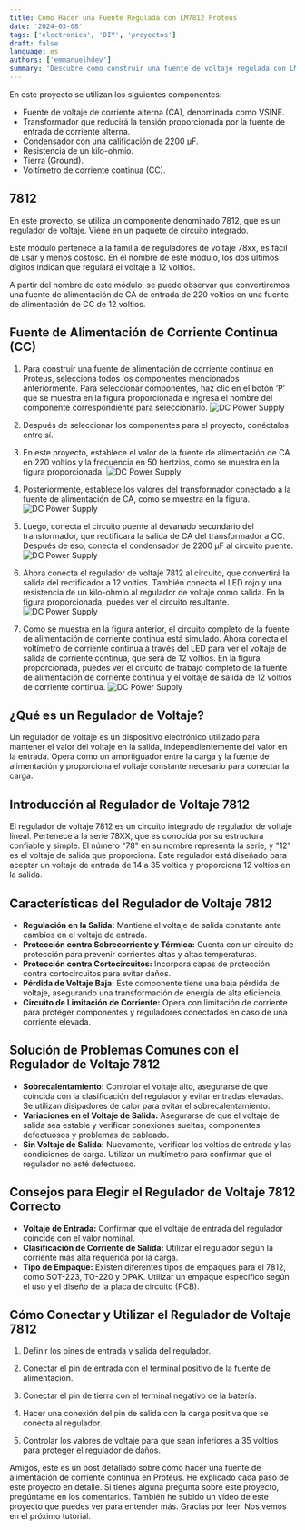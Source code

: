 ```yaml
---
title: Cómo Hacer una Fuente Regulada con LM7812 Proteus
date: '2024-03-08'
tags: ['electronica', 'DIY', 'proyectos']
draft: false
language: es
authors: ['emmanuelhdev']
summary: 'Descubre cómo construir una fuente de voltaje regulada con LM7812 en Proteus'
---
```


En este proyecto se utilizan los siguientes componentes:

- Fuente de voltaje de corriente alterna (CA), denominada como VSINE.
- Transformador que reducirá la tensión proporcionada por la fuente de entrada de corriente alterna.
- Condensador con una calificación de 2200 μF.
- Resistencia de un kilo-ohmio.
- Tierra (Ground).
- Voltímetro de corriente continua (CC).

## 7812

En este proyecto, se utiliza un componente denominado 7812, que es un regulador de voltaje. Viene en un paquete de circuito integrado.

Este módulo pertenece a la familia de reguladores de voltaje 78xx, es fácil de usar y menos costoso. En el nombre de este módulo, los dos últimos dígitos indican que regulará el voltaje a 12 voltios.

A partir del nombre de este módulo, se puede observar que convertiremos una fuente de alimentación de CA de entrada de 220 voltios en una fuente de alimentación de CC de 12 voltios.

## Fuente de Alimentación de Corriente Continua (CC)

1. Para construir una fuente de alimentación de corriente continua en Proteus, selecciona todos los componentes mencionados anteriormente. Para seleccionar componentes, haz clic en el botón ‘P’ que se muestra en la figura proporcionada e ingresa el nombre del componente correspondiente para seleccionarlo.
   ![DC Power Supply](ruta/de/la/imagen.png)

2. Después de seleccionar los componentes para el proyecto, conéctalos entre sí.

3. En este proyecto, establece el valor de la fuente de alimentación de CA en 220 voltios y la frecuencia en 50 hertzios, como se muestra en la figura proporcionada.
   ![DC Power Supply](ruta/de/la/imagen.png)

4. Posteriormente, establece los valores del transformador conectado a la fuente de alimentación de CA, como se muestra en la figura.
   ![DC Power Supply](ruta/de/la/imagen.png)

5. Luego, conecta el circuito puente al devanado secundario del transformador, que rectificará la salida de CA del transformador a CC. Después de eso, conecta el condensador de 2200 μF al circuito puente.
   ![DC Power Supply](ruta/de/la/imagen.png)

6. Ahora conecta el regulador de voltaje 7812 al circuito, que convertirá la salida del rectificador a 12 voltios. También conecta el LED rojo y una resistencia de un kilo-ohmio al regulador de voltaje como salida.
   En la figura proporcionada, puedes ver el circuito resultante.
   ![DC Power Supply](ruta/de/la/imagen.png)

7. Como se muestra en la figura anterior, el circuito completo de la fuente de alimentación de corriente continua está simulado. Ahora conecta el voltímetro de corriente continua a través del LED para ver el voltaje de salida de corriente continua, que será de 12 voltios.
   En la figura proporcionada, puedes ver el circuito de trabajo completo de la fuente de alimentación de corriente continua y el voltaje de salida de 12 voltios de corriente continua.
   ![DC Power Supply](ruta/de/la/imagen.png)

## ¿Qué es un Regulador de Voltaje?

Un regulador de voltaje es un dispositivo electrónico utilizado para mantener el valor del voltaje en la salida, independientemente del valor en la entrada. Opera como un amortiguador entre la carga y la fuente de alimentación y proporciona el voltaje constante necesario para conectar la carga.

## Introducción al Regulador de Voltaje 7812

El regulador de voltaje 7812 es un circuito integrado de regulador de voltaje lineal. Pertenece a la serie 78XX, que es conocida por su estructura confiable y simple. El número "78" en su nombre representa la serie, y "12" es el voltaje de salida que proporciona. Este regulador está diseñado para aceptar un voltaje de entrada de 14 a 35 voltios y proporciona 12 voltios en la salida.

## Características del Regulador de Voltaje 7812

- **Regulación en la Salida:** Mantiene el voltaje de salida constante ante cambios en el voltaje de entrada.
- **Protección contra Sobrecorriente y Térmica:** Cuenta con un circuito de protección para prevenir corrientes altas y altas temperaturas.
- **Protección contra Cortocircuitos:** Incorpora capas de protección contra cortocircuitos para evitar daños.
- **Pérdida de Voltaje Baja:** Este componente tiene una baja pérdida de voltaje, asegurando una transformación de energía de alta eficiencia.
- **Circuito de Limitación de Corriente:** Opera con limitación de corriente para proteger componentes y reguladores conectados en caso de una corriente elevada.

## Solución de Problemas Comunes con el Regulador de Voltaje 7812

- **Sobrecalentamiento:** Controlar el voltaje alto, asegurarse de que coincida con la clasificación del regulador y evitar entradas elevadas. Se utilizan disipadores de calor para evitar el sobrecalentamiento.
- **Variaciones en el Voltaje de Salida:** Asegurarse de que el voltaje de salida sea estable y verificar conexiones sueltas, componentes defectuosos y problemas de cableado.
- **Sin Voltaje de Salida:** Nuevamente, verificar los voltios de entrada y las condiciones de carga. Utilizar un multímetro para confirmar que el regulador no esté defectuoso.

## Consejos para Elegir el Regulador de Voltaje 7812 Correcto

- **Voltaje de Entrada:** Confirmar que el voltaje de entrada del regulador coincide con el valor nominal.
- **Clasificación de Corriente de Salida:** Utilizar el regulador según la corriente más alta requerida por la carga.
- **Tipo de Empaque:** Existen diferentes tipos de empaques para el 7812, como SOT-223, TO-220 y DPAK. Utilizar un empaque específico según el uso y el diseño de la placa de circuito (PCB).

## Cómo Conectar y Utilizar el Regulador de Voltaje 7812

1. Definir los pines de entrada y salida del regulador.

2. Conectar el pin de entrada con el terminal positivo de la fuente de alimentación.

3. Conectar el pin de tierra con el terminal negativo de la batería.

4. Hacer una conexión del pin de salida con la carga positiva que se conecta al regulador.

5. Controlar los valores de voltaje para que sean inferiores a 35 voltios para proteger el regulador de daños.

Amigos, este es un post detallado sobre cómo hacer una fuente de alimentación de corriente continua en Proteus. He explicado cada paso de este proyecto en detalle. Si tienes alguna pregunta sobre este proyecto, pregúntame en los comentarios. También he subido un video de este proyecto que puedes ver para entender más. Gracias por leer. Nos vemos en el próximo tutorial.
